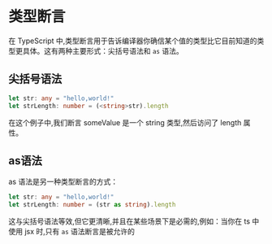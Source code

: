 # 类型断言

在 TypeScript 中,类型断言用于告诉编译器你确信某个值的类型比它目前知道的类型更具体。这有两种主要形式：尖括号语法和 `as` 语法。

## 尖括号语法

```ts
let str: any = "hello,world!"
let strLength: number = (<string>str).length
```

在这个例子中,我们断言 someValue 是一个 string 类型,然后访问了 length 属性。

## as语法

as 语法是另一种类型断言的方式：

```ts
let str: any = "hello,world!"
let strLength: number = (str as string).length
```

这与尖括号语法等效,但它更清晰,并且在某些场景下是必需的,例如：当你在 ts 中使用 jsx 时,只有 `as` 语法断言是被允许的
